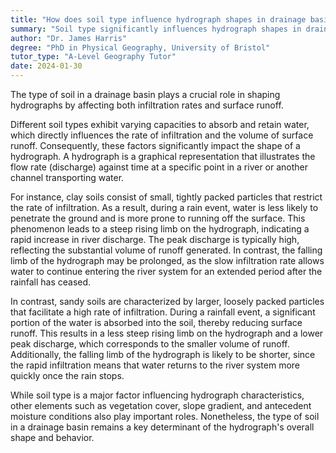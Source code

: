 ```yaml
---
title: "How does soil type influence hydrograph shapes in drainage basins?"
summary: "Soil type significantly influences hydrograph shapes in drainage basins by affecting infiltration rates and surface runoff."
author: "Dr. James Harris"
degree: "PhD in Physical Geography, University of Bristol"
tutor_type: "A-Level Geography Tutor"
date: 2024-01-30
---
```


The type of soil in a drainage basin plays a crucial role in shaping hydrographs by affecting both infiltration rates and surface runoff.

Different soil types exhibit varying capacities to absorb and retain water, which directly influences the rate of infiltration and the volume of surface runoff. Consequently, these factors significantly impact the shape of a hydrograph. A hydrograph is a graphical representation that illustrates the flow rate (discharge) against time at a specific point in a river or another channel transporting water.

For instance, clay soils consist of small, tightly packed particles that restrict the rate of infiltration. As a result, during a rain event, water is less likely to penetrate the ground and is more prone to running off the surface. This phenomenon leads to a steep rising limb on the hydrograph, indicating a rapid increase in river discharge. The peak discharge is typically high, reflecting the substantial volume of runoff generated. In contrast, the falling limb of the hydrograph may be prolonged, as the slow infiltration rate allows water to continue entering the river system for an extended period after the rainfall has ceased.

In contrast, sandy soils are characterized by larger, loosely packed particles that facilitate a high rate of infiltration. During a rainfall event, a significant portion of the water is absorbed into the soil, thereby reducing surface runoff. This results in a less steep rising limb on the hydrograph and a lower peak discharge, which corresponds to the smaller volume of runoff. Additionally, the falling limb of the hydrograph is likely to be shorter, since the rapid infiltration means that water returns to the river system more quickly once the rain stops.

While soil type is a major factor influencing hydrograph characteristics, other elements such as vegetation cover, slope gradient, and antecedent moisture conditions also play important roles. Nonetheless, the type of soil in a drainage basin remains a key determinant of the hydrograph's overall shape and behavior.
    